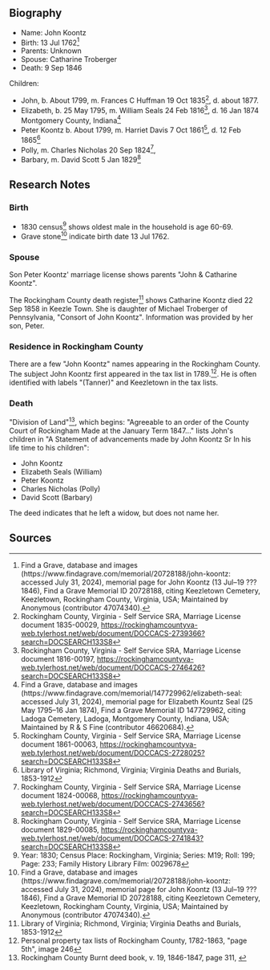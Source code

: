 == Biography ==
* Name:  John Koontz
* Birth:  13 Jul 1762<ref>Find a Grave, database and images (https://www.findagrave.com/memorial/20728188/john-koontz: accessed July 31, 2024), memorial page for John Koontz (13 Jul–19 ??? 1846), Find a Grave Memorial ID 20728188, citing Keezletown Cemetery, Keezletown, Rockingham County, Virginia, USA; Maintained by Anonymous (contributor 47074340).</ref>
* Parents:  Unknown
* Spouse:  Catharine Troberger
* Death:  9 Sep 1846

Children:
* John, b. About 1799, m. Frances C Huffman 19 Oct 1835<ref>Rockingham County, Virginia - Self Service SRA, Marriage License document 1835-00029, https://rockinghamcountyva-web.tylerhost.net/web/document/DOCCACS-2739366?search=DOCSEARCH133S8</ref>, d. about 1877.
* Elizabeth, b. 25 May 1795, m. William Seals 24 Feb 1816<ref>Rockingham County, Virginia - Self Service SRA, Marriage License document 1816-00197, https://rockinghamcountyva-web.tylerhost.net/web/document/DOCCACS-2746426?search=DOCSEARCH133S8</ref>, d. 16 Jan 1874 Montgomery County, Indiana<ref>Find a Grave, database and images (https://www.findagrave.com/memorial/147729962/elizabeth-seal: accessed July 31, 2024), memorial page for Elizabeth Kountz Seal (25 May 1795–16 Jan 1874), Find a Grave Memorial ID 147729962, citing Ladoga Cemetery, Ladoga, Montgomery County, Indiana, USA; Maintained by R & S Fine (contributor 46620684).</ref>
* Peter Koontz b. About 1799, m. Harriet Davis 7 Oct 1861<ref>Rockingham County, Virginia - Self Service SRA, Marriage License document 1861-00063, https://rockinghamcountyva-web.tylerhost.net/web/document/DOCCACS-2728025?search=DOCSEARCH133S8</ref>, d. 12 Feb 1865<ref>Library of Virginia; Richmond, Virginia; Virginia Deaths and Burials, 1853-1912</ref>
* Polly, m. Charles Nicholas 20 Sep 1824<ref>Rockingham County, Virginia - Self Service SRA, Marriage License document 1824-00068, https://rockinghamcountyva-web.tylerhost.net/web/document/DOCCACS-2743656?search=DOCSEARCH133S8</ref>,
* Barbary, m. David Scott 5 Jan 1829<ref>Rockingham County, Virginia - Self Service SRA, Marriage License document 1829-00085, https://rockinghamcountyva-web.tylerhost.net/web/document/DOCCACS-2741843?search=DOCSEARCH133S8</ref>


== Research Notes ==

=== Birth ===
* 1830 census<ref>Year: 1830; Census Place: Rockingham, Virginia; Series: M19; Roll: 199; Page: 233; Family History Library Film: 0029678</ref> shows oldest male in the household is age 60-69.  
* Grave stone<ref>Find a Grave, database and images (https://www.findagrave.com/memorial/20728188/john-koontz: accessed July 31, 2024), memorial page for John Koontz (13 Jul–19 ??? 1846), Find a Grave Memorial ID 20728188, citing Keezletown Cemetery, Keezletown, Rockingham County, Virginia, USA; Maintained by Anonymous (contributor 47074340).</ref> indicate birth date 13 Jul 1762.

=== Spouse ===
Son Peter Koontz' marriage license shows parents "John & Catharine Koontz".

The Rockingham County death register<ref>Library of Virginia; Richmond, Virginia; Virginia Deaths and Burials, 1853-1912</ref> shows Catharine Koontz died 22 Sep 1858 in Keezle Town. She is daughter of Michael Troberger of Pennsylvania, "Consort of John Koontz".  Information was provided by her son, Peter.

=== Residence in Rockingham County ===
There are a few "John Koontz" names appearing in the Rockingham County.  The subject John Koontz first appeared in the tax list in 1789.<ref>Personal property tax lists of Rockingham County, 1782-1863, "page 5th", image 246</ref>.  He is often identified with labels "(Tanner)" and Keezletown in the tax lists.

=== Death ===
"Division of Land"<ref>Rockingham County Burnt deed book, v. 19, 1846-1847, page 311, {{FamilySearch Image|3Q9M-CSYX-VSCF-C}}</ref>, which begins:  "Agreeable to an order of the County Court of Rockingham Made at the January Term 1847..." lists John's children in "A Statement of advancements made by John Koontz Sr In his life time to his children":
* John Koontz
* Elizabeth Seals (William)
* Peter Koontz
* Charles Nicholas (Polly)
* David Scott (Barbary)

The deed indicates that he left a widow, but does not name her.

== Sources ==
<references />